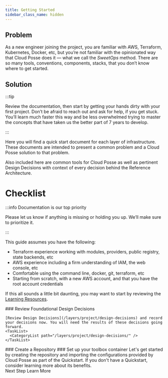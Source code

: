```yaml
---
title: Getting Started
sidebar_class_name: hidden
---
```


## Problem

As a new engineer joining the project, you are familiar with AWS, Terraform, Kubernetes, Docker, etc, but you’re not familiar with the opinionated way that Cloud Posse does it — what we call the _SweetOps_ method. There are so many tools, conventions, components, stacks, that you don’t know where to get started.

## Solution

:::tip

Review the documentation, then start by getting your hands dirty with your first project. Don’t be afraid to reach out and ask for help, if you get stuck. You’ll learn much faster this way and be less overwhelmed trying to master the concepts that have taken us the better part of 7 years to develop.

:::

Here you will find a quick start document for each layer of infrastructure. These documents are intended to present a common problem and a Cloud Posse solution to that problem.

Also included here are common tools for Cloud Posse as well as pertinent Design Decisions with context of every decision behind the Reference Architecture.

# Checklist

:::info Documentation is our top priority

Please let us know if anything is missing or holding you up. We’ll make sure to prioritize it.

:::

This guide assumes you have the following:

- Terraform experience working with modules, providers, public registry, state backends, etc
- AWS experience including a firm understanding of IAM, the web console, etc
- Comfortable using the command line, docker, git, terraform, etc
- Starting from scratch, with a new AWS account, and that you have the root account credentials

If this all sounds a little bit daunting, you may want to start by reviewing the [Learning Resources](/resources/legacy/learning-resources).

<Steps>

  <Step>
    ### <StepNumber/> Review Foundational Design Decisions

    [Review Design Decisions](/layers/project/design-decisions) and record your decisions now. You will need the results of these decisions going forward.
    <TaskList>
      <CategoryList path="/layers/project/design-decisions/" />
    </TaskList>

  </Step>

  <Step>
    ### <StepNumber/> Create a Repository


  </Step>

  <Step>
    ### <StepNumber/> Set up your toolbox container


  </Step>

</Steps>

<ActionCard title="What comes next?">
  Let's get started by creating the repository and importing the configurations provided by Cloud Posse as part of the Quickstart. If you don't have a Quickstart, consider learning more about its benefits.

  <div>
    <PrimaryCTA to="/layers/project/create-repository">Next Step</PrimaryCTA>
    <SecondaryCTA to="/quickstart">Learn More</SecondaryCTA >
  </div>
</ActionCard>
